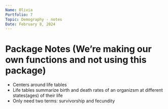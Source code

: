 ```yaml
---
Name: Olivia
Portfolio: 7
Topic: Demography - notes
Date: February 8, 2024
---
```


# Package Notes (We're making our own functions and not using this package)
- Centers around life tables
- Life tables summarize birth and death rates of an organizsm at different states(ages) of their life
- Only need two terms: survivorship and fecundity



















